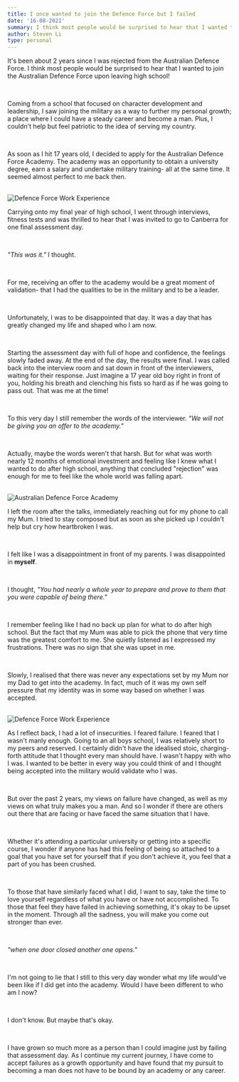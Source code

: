 ```yaml
---
title: I once wanted to join the Defence Force but I failed 
date: '16-08-2021'
summary: I think most people would be surprised to hear that I wanted to join the Australian Defence Force upon leaving high school. 
author: Steven Li
type: personal
---
```


It's been about 2 years since I was rejected from the Australian Defence Force. I think most people would be surprised to hear that I wanted to join the Australian Defence Force upon leaving high school!

<br/>

Coming from a school that focused on character development and leadership, I saw joining the military as a way to further my personal growth; a place where I could have a steady career and become a man. Plus, I couldn't help but feel patriotic to the idea of serving my country.

<br/>

As soon as I hit 17 years old, I decided to apply for the Australian Defence Force Academy. The academy was an opportunity to obtain a university degree, earn a salary and undertake military training- all at the same time. It seemed almost perfect to me back then.

<br/>

<Image src="/blog/personal/i-once-wanted-to-join-the-defence-force-but-i-failed/image1.png" width={1000} height={563} alt="Defence Force Work Experience"/>

Carrying onto my final year of high school, I went through interviews, fitness tests and was thrilled to hear that I was invited to go to Canberra for one final assessment day. 

<br/>

*"This was it."* I thought.

<br/>

For me, receiving an offer to the academy would be a great moment of validation- that I had the qualities to be in the military and to be a leader.

<br/>

Unfortunately, I was to be disappointed that day. It was a day that has greatly changed my life and shaped who I am now. 

<br/>

Starting the assessment day with full of hope and confidence, the feelings slowly faded away. At the end of the day, the results were final. I was called back into the interview room and sat down in front of the interviewers, waiting for their response. 
Just imagine a 17 year old boy right in front of you, holding his breath and clenching his fists so hard as if he was going to pass out. That was me at the time! 

<br/>

To this very day I still remember the words of the interviewer. *"We will not be giving you an offer to the academy."* 

<br/>

Actually, maybe the words weren't that harsh. But for what was worth nearly 12 months of emotional investment and feeling like I knew what I wanted to do after high school, anything that concluded "rejection" was enough for me to feel like the whole world was falling apart.

<br/>

<Image src="/blog/personal/i-once-wanted-to-join-the-defence-force-but-i-failed/image2.png" width={1000} height={563} alt="Australian Defence Force Academy"/>

I left the room after the talks, immediately reaching out for my phone to call my Mum. I tried to stay composed but as soon as she picked up I couldn't help but cry how heartbroken I was. 

<br/>

I felt like I was a disappointment in front of my parents. I was disappointed in **myself**. 

<br/>

I thought, *"You had nearly a whole year to prepare and prove to them that you were capable of being there."*

<br/>

I remember feeling like I had no back up plan for what to do after high school. But the fact that my Mum was able to pick the phone that very time was the greatest comfort to me. She quietly listened as I expressed my frustrations. There was no sign that she was upset in me.

<br/>

Slowly, I realised that there was never any expectations set by my Mum nor my Dad to get into the academy. In fact, much of it was my own self pressure that my identity was in some way based on whether I was accepted.

<br/>

<Image src="/blog/personal/i-once-wanted-to-join-the-defence-force-but-i-failed/image3.jpeg" width={800} height={998} alt="Defence Force Work Experience"/>

<br/>

As I reflect back, I had a lot of insecurities. I feared failure. I feared that I wasn't manly enough. Going to an all boys school, I was relatively short to my peers and reserved. I certainly didn't have the idealised stoic, charging-forth attitude that I thought every man should have. I wasn't happy with who I was. I wanted to be better in every way you could think of and I thought being accepted into the military would validate who I was. 

<br/>

But over the past 2 years, my views on failure have changed, as well as my views on what truly makes you a man. And so I wonder if there are others out there that are facing or have faced the same situation that I have.

<br/>

Whether it's attending a particular university or getting into a specific course, I wonder if anyone has had this feeling of being so attached to a goal that you have set for yourself that if you don't achieve it, you feel that a part of you has been crushed.

<br/>

To those that have similarly faced what I did, I want to say, take the time to love yourself regardless of what you have or have not accomplished. To those that feel they have failed in achieving something, it's okay to be upset in the moment. Through all the sadness, you will make you come out stronger than ever. 

<br/>

*"when one door closed another one opens."*

<br/>

I'm not going to lie that I still to this very day wonder what my life would've been like if I did get into the academy. Would I have been different to who am I now?  

<br/>

I don't know. But maybe that's okay.

<br/>

I have grown so much more as a person than I could imagine just by failing that assessment day.  As I continue my current journey, I have come to accept failures as a growth opportunity and have found that my pursuit to becoming a man does not have to be bound by an academy or any career.